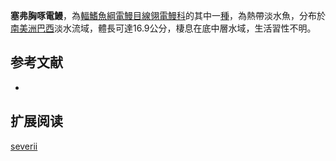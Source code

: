 {{Speciesbox
| name = 塞弗胸啄電鰻
| image = 
| image_caption = 
| image_width = 250px
| status = NE
| status_system = IUCN3.1
| genus = Sternarchorhynchus
| species = severii
| authority = [[de_Santana_&_Nogueira|de Santana & Nogueira]], 2006
| synonyms = 
}}
'''塞弗胸啄電鰻'''，為[[輻鰭魚綱|輻鰭魚綱]][[電鰻目|電鰻目]][[線翎電鰻科|線翎電鰻科]]的其中一[[種|種]]，為熱帶淡水魚，分布於[[南美洲|南美洲]][[巴西|巴西]]淡水流域，體長可達16.9公分，棲息在底中層水域，生活習性不明。

==参考文献==
*{{FishBase_species|genus=Sternarchorhynchus|species=severii|year=2015|month=10}}

== 扩展阅读 ==
{{refbegin}}
{{wikispecies-inline|Sternarchorhynchus severii|塞弗胸啄電鰻}}
{{refend}}
{{Taxonbar|from=Q3498790}}

[[Category:胸啄電鰻屬|severii]]